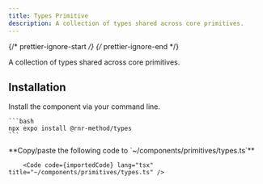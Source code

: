 ```yaml
---
title: Types Primitive
description: A collection of types shared across core primitives.
---
```


{/* prettier-ignore-start */}
{/* prettier-ignore-end */}


A collection of types shared across core primitives.

## Installation

<Tabs>
  <TabItem label="NPM">

  Install the component via your command line.

    ```bash
    npx expo install @rnr-method/types
    ```
  </TabItem>
  <TabItem label="Manual">
        **Copy/paste the following code to  `~/components/primitives/types.ts`**

        <Code code={importedCode} lang="tsx" title="~/components/primitives/types.ts" />
  </TabItem>
</Tabs>